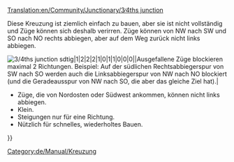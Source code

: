 [[Translation:en/Community/Junctionary/3∕4ths junction]]

{{de/Community/Junctionary/Kreuzungsmenü}}
Diese Kreuzung ist ziemlich einfach zu bauen, aber sie ist nicht vollständig und Züge können sich deshalb verirren.  Züge können von NW nach SW und SO nach NO rechts abbiegen, aber auf dem Weg zurück nicht links abbiegen.

[[File:en/Community/Junctionary/3.4ths junction.png|center|frame|3/4ths junction]]
sdtig|1|2|2|2|1|0|1|1|0|0|0||Ausgefallene Züge blockieren maximal 2 Richtungen. Beispiel: Auf der südlichen Rechtsabbiegerspur von SW nach SO werden auch die Linksabbiegerspur von NW nach NO blockiert (und die Geradeausspur von NW nach SO, die aber das gleiche Ziel hat).|
*Züge, die von Nordosten oder Südwest ankommen, können nicht links abbiegen.
*Klein.
*Steigungen nur für eine Richtung.
*Nützlich für schnelles, wiederholtes Bauen.
}}

[[Category:de/Manual/Kreuzung]]